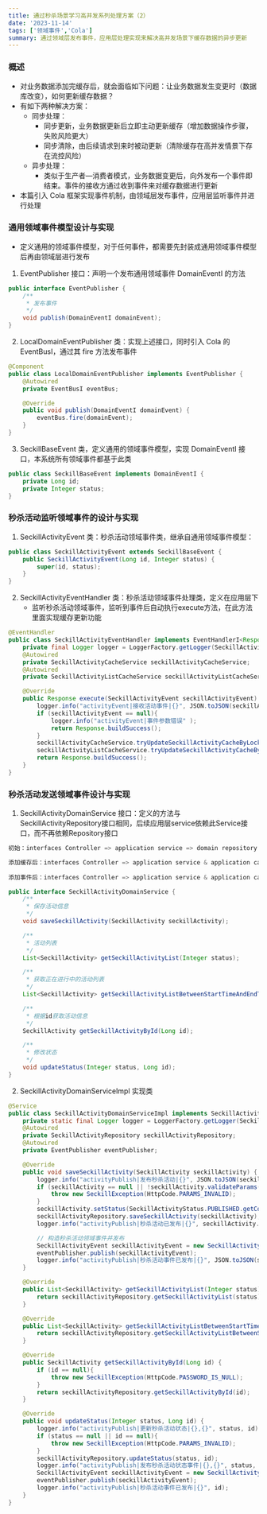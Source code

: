 ```yaml
---
title: 通过秒杀场景学习高并发系列处理方案（2）
date: '2023-11-14'
tags: ['领域事件','Cola']
summary: 通过领域层发布事件，应用层处理实现来解决高并发场景下缓存数据的异步更新
---
```


### 概述

- 对业务数据添加完缓存后，就会面临如下问题：让业务数据发生变更时（数据库改变），如何更新缓存数据？
- 有如下两种解决方案：
  - 同步处理：
    - 同步更新，业务数据更新后立即主动更新缓存（增加数据操作步骤，失败风险更大）
    - 同步清除，由后续请求到来时被动更新（清除缓存在高并发情景下存在流控风险）
  - 异步处理：
    - 类似于生产者—消费者模式，业务数据变更后，向外发布一个事件即结束。事件的接收方通过收到事件来对缓存数据进行更新
- 本篇引入 Cola 框架实现事件机制，由领域层发布事件，应用层监听事件并进行处理

### 通用领域事件模型设计与实现

- 定义通用的领域事件模型，对于任何事件，都需要先封装成通用领域事件模型后再由领域层进行发布

1. EventPublisher 接口：声明一个发布通用领域事件 DomainEventI 的方法

```java
public interface EventPublisher {
    /**
     * 发布事件
     */
    void publish(DomainEventI domainEvent);
}
```

2. LocalDomainEventPublisher 类：实现上述接口，同时引入  Cola 的 EventBusI，通过其 fire 方法发布事件

```java
@Component
public class LocalDomainEventPublisher implements EventPublisher {
    @Autowired
    private EventBusI eventBus;

    @Override
    public void publish(DomainEventI domainEvent) {
        eventBus.fire(domainEvent);
    }
}
```

3. SeckillBaseEvent 类，定义通用的领域事件模型，实现 DomainEventI 接口，本系统所有领域事件都基于此类

```java
public class SeckillBaseEvent implements DomainEventI {
    private Long id;
    private Integer status;
}
```

### 秒杀活动监听领域事件的设计与实现

1. SeckillActivityEvent 类：秒杀活动领域事件类，继承自通用领域事件模型：

```java
public class SeckillActivityEvent extends SeckillBaseEvent {
    public SeckillActivityEvent(Long id, Integer status) {
        super(id, status);
    }
}
```

2. SeckillActivityEventHandler 类：秒杀活动领域事件处理类，定义在应用层下
   - 监听秒杀活动领域事件，监听到事件后自动执行execute方法，在此方法里面实现缓存更新功能

```java
@EventHandler
public class SeckillActivityEventHandler implements EventHandlerI<Response, SeckillActivityEvent> {
    private final Logger logger = LoggerFactory.getLogger(SeckillActivityEventHandler.class);
    @Autowired
    private SeckillActivityCacheService seckillActivityCacheService;
    @Autowired
    private SeckillActivityListCacheService seckillActivityListCacheService;

    @Override
    public Response execute(SeckillActivityEvent seckillActivityEvent) {
        logger.info("activityEvent|接收活动事件|{}", JSON.toJSON(seckillActivityEvent));
        if (seckillActivityEvent == null){
            logger.info("activityEvent|事件参数错误" );
            return Response.buildSuccess();
        }
        seckillActivityCacheService.tryUpdateSeckillActivityCacheByLock(seckillActivityEvent.getId(), false);
        seckillActivityListCacheService.tryUpdateSeckillActivityCacheByLock(seckillActivityEvent.getStatus(), false);
        return Response.buildSuccess();
    }
}
```

### 秒杀活动发送领域事件设计与实现

1. SeckillActivityDomainService 接口：定义的方法与SeckillActivityRepository接口相同，后续应用层service依赖此Service接口，而不再依赖Repository接口

```java
初始：interfaces Controller => application service => domain repository

添加缓存后：interfaces Controller => application service & application cache service => domain repository
  
添加事件后：interfaces Controller => application service & application cache service => domain service => domain repository
```

```java
public interface SeckillActivityDomainService {
    /**
     * 保存活动信息
     */
    void saveSeckillActivity(SeckillActivity seckillActivity);

    /**
     * 活动列表
     */
    List<SeckillActivity> getSeckillActivityList(Integer status);

    /**
     * 获取正在进行中的活动列表
     */
    List<SeckillActivity> getSeckillActivityListBetweenStartTimeAndEndTime(Date currentTime, Integer status);

    /**
     * 根据id获取活动信息
     */
    SeckillActivity getSeckillActivityById(Long id);

    /**
     * 修改状态
     */
    void updateStatus(Integer status, Long id);
}
```

2. SeckillActivityDomainServiceImpl 实现类

```java
@Service
public class SeckillActivityDomainServiceImpl implements SeckillActivityDomainService {
    private static final Logger logger = LoggerFactory.getLogger(SeckillActivityDomainServiceImpl.class);
    @Autowired
    private SeckillActivityRepository seckillActivityRepository;
    @Autowired
    private EventPublisher eventPublisher;

    @Override
    public void saveSeckillActivity(SeckillActivity seckillActivity) {
        logger.info("activityPublish|发布秒杀活动|{}", JSON.toJSON(seckillActivity));
        if (seckillActivity == null || !seckillActivity.validateParams()){
            throw new SeckillException(HttpCode.PARAMS_INVALID);
        }
        seckillActivity.setStatus(SeckillActivityStatus.PUBLISHED.getCode());
        seckillActivityRepository.saveSeckillActivity(seckillActivity);
        logger.info("activityPublish|秒杀活动已发布|{}", seckillActivity.getId());

        // 构造秒杀活动领域事件并发布
        SeckillActivityEvent seckillActivityEvent = new SeckillActivityEvent(seckillActivity.getId(), seckillActivity.getStatus());
        eventPublisher.publish(seckillActivityEvent);
        logger.info("activityPublish|秒杀活动事件已发布|{}", JSON.toJSON(seckillActivityEvent));
    }

    @Override
    public List<SeckillActivity> getSeckillActivityList(Integer status) {
        return seckillActivityRepository.getSeckillActivityList(status);
    }

    @Override
    public List<SeckillActivity> getSeckillActivityListBetweenStartTimeAndEndTime(Date currentTime, Integer status) {
        return seckillActivityRepository.getSeckillActivityListBetweenStartTimeAndEndTime(currentTime, status);
    }

    @Override
    public SeckillActivity getSeckillActivityById(Long id) {
        if (id == null){
            throw new SeckillException(HttpCode.PASSWORD_IS_NULL);
        }
        return seckillActivityRepository.getSeckillActivityById(id);
    }

    @Override
    public void updateStatus(Integer status, Long id) {
        logger.info("activityPublish|更新秒杀活动状态|{},{}", status, id);
        if (status == null || id == null){
            throw new SeckillException(HttpCode.PARAMS_INVALID);
        }
        seckillActivityRepository.updateStatus(status, id);
        logger.info("activityPublish|发布秒杀活动状态事件|{},{}", status, id);
        SeckillActivityEvent seckillActivityEvent = new SeckillActivityEvent(id, status);
        eventPublisher.publish(seckillActivityEvent);
        logger.info("activityPublish|秒杀活动事件已发布|{}", id);
    }
}
```

